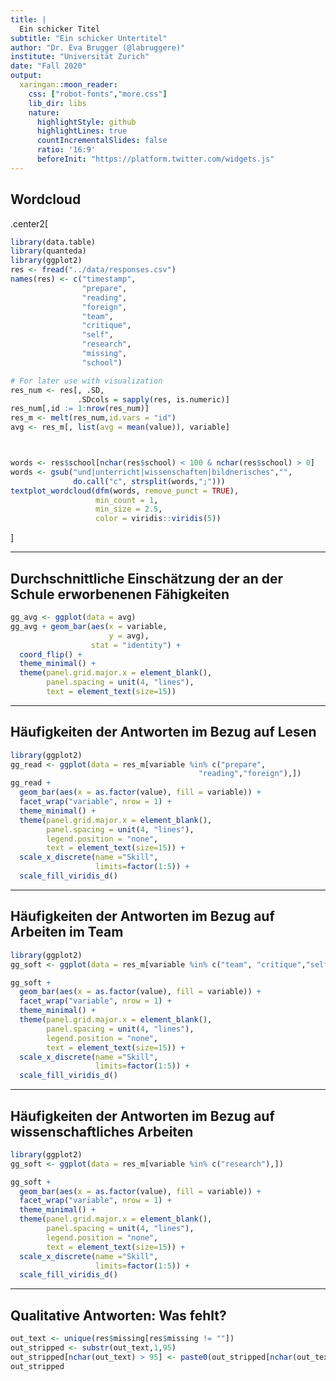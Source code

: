 ```yaml
---
title: |
  Ein schicker Titel
subtitle: "Ein schicker Untertitel"
author: "Dr. Eva Brugger (@labruggere)"
institute: "Universität Zurich"
date: "Fall 2020"
output:
  xaringan::moon_reader:
    css: ["robot-fonts","more.css"]
    lib_dir: libs
    nature:
      highlightStyle: github
      highlightLines: true
      countIncrementalSlides: false
      ratio: '16:9'
      beforeInit: "https://platform.twitter.com/widgets.js"
---
```


## Wordcloud


.center2[
```r
library(data.table)
library(quanteda)
library(ggplot2)
res <- fread("../data/responses.csv")
names(res) <- c("timestamp",
                "prepare",
                "reading",
                "foreign",
                "team",
                "critique",
                "self",
                "research",
                "missing",
                "school")

# For later use with visualization
res_num <- res[, .SD,
               .SDcols = sapply(res, is.numeric)]
res_num[,id := 1:nrow(res_num)]
res_m <- melt(res_num,id.vars = "id")
avg <- res_m[, list(avg = mean(value)), variable]



words <- res$school[nchar(res$school) < 100 & nchar(res$school) > 0]
words <- gsub("und|unterricht|wissenschaften|bildnerisches","",
              do.call("c", strsplit(words,";")))
textplot_wordcloud(dfm(words, remove_punct = TRUE),
                   min_count = 1,
                   min_size = 2.5,
                   color = viridis::viridis(5))
```
]


---


## Durchschnittliche Einschätzung der an der Schule erworbenenen Fähigkeiten

```r
gg_avg <- ggplot(data = avg)
gg_avg + geom_bar(aes(x = variable,
                      y = avg),
                  stat = "identity") +
  coord_flip() +
  theme_minimal() +
  theme(panel.grid.major.x = element_blank(),
        panel.spacing = unit(4, "lines"),
        text = element_text(size=15))

```




---

## Häufigkeiten der Antworten im Bezug auf Lesen

```r
library(ggplot2)
gg_read <- ggplot(data = res_m[variable %in% c("prepare",
                                          "reading","foreign"),])
gg_read +
  geom_bar(aes(x = as.factor(value), fill = variable)) +
  facet_wrap("variable", nrow = 1) +
  theme_minimal() +
  theme(panel.grid.major.x = element_blank(),
        panel.spacing = unit(4, "lines"),
        legend.position = "none",
        text = element_text(size=15)) +
  scale_x_discrete(name ="Skill",
                   limits=factor(1:5)) +
  scale_fill_viridis_d()

```

---


## Häufigkeiten der Antworten im Bezug auf Arbeiten im Team

```r
library(ggplot2)
gg_soft <- ggplot(data = res_m[variable %in% c("team", "critique","self"),])

gg_soft +
  geom_bar(aes(x = as.factor(value), fill = variable)) +
  facet_wrap("variable", nrow = 1) +
  theme_minimal() +
  theme(panel.grid.major.x = element_blank(),
        panel.spacing = unit(4, "lines"),
        legend.position = "none",
        text = element_text(size=15)) +
  scale_x_discrete(name ="Skill",
                   limits=factor(1:5)) +
  scale_fill_viridis_d()


```

---

## Häufigkeiten der Antworten im Bezug auf wissenschaftliches Arbeiten

```r
library(ggplot2)
gg_soft <- ggplot(data = res_m[variable %in% c("research"),])

gg_soft +
  geom_bar(aes(x = as.factor(value), fill = variable)) +
  facet_wrap("variable", nrow = 1) +
  theme_minimal() +
  theme(panel.grid.major.x = element_blank(),
        panel.spacing = unit(4, "lines"),
        legend.position = "none",
        text = element_text(size=15)) +
  scale_x_discrete(name ="Skill",
                   limits=factor(1:5)) +
  scale_fill_viridis_d()


```

---



## Qualitative Antworten: Was fehlt?


```r

out_text <- unique(res$missing[res$missing != ""])
out_stripped <- substr(out_text,1,95)
out_stripped[nchar(out_text) > 95] <- paste0(out_stripped[nchar(out_text) > 95],"[...]")
out_stripped


```


